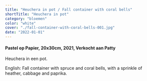```yaml
---
title: "Heuchera in pot / Fall container with coral bells"
shortTitle: "Heuchera in pot"
category: "bloemen"
color: "white"
cover: "./fall-container-with-coral-bells-001.jpg"
date: "2022-01-01"
---
```

    
#### Pastel op Papier, 20x30cm, 2021, Verkocht aan Patty
Heuchera in een pot.


English: Fall container with spruce and coral bells, with a sprinkle of heather, cabbage and paprika.
